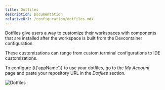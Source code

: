 ```yaml
---
title: Dotfiles
description: Documentation
relativeUrl: /configuration/dotfiles.mdx
---
```



Dotfiles give users a way to customize their workspaces with components that are installed after the workspace is built from the Devcontainer configuration.

These customizations can range from custom terminal configurations to IDE customizations.

To configure {t('appName')} to use your dotfiles, go to the _My Account_ page and paste your repository URL in the _Dotfiles_ section.

![Dotfiles](@assets/img/configuration/dotfiles.png)
